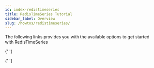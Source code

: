 ```yaml
---
id: index-redistimeseries
title: RedisTimeSeries Tutorial
sidebar_label: Overview
slug: /howtos/redistimeseries/
---
```



The following links provides you with the available options to get started with RedisTimeSeries

<div class="row">

{' '}

<div class="col">
  <RedisCard
    title="Storing and querying time series data using Redis Stack"
    description="Storing and querying time series data "
    page="/howtos/redistimeseries/getting-started"
  />
</div>

{' '}

<div class="col">
  <RedisCard
    title="RedisTimeSeries and Go"
    description="How to collect and process time-series data using Redis and Go"
    page="/howtos/redistimeseries/using-go"
  />
</div>

<div class="col">
     <RedisCard
        title="RedisTimeSeries and Python"
        description="How to collect and process time-series data using Redis and Python"
        page="/howtos/redistimeseries/using-python"
        />
</div>
</div>
<div class="row">
  
 <div class="col">
     <RedisCard
        title="How to monitor Redis with Prometheus and Grafana for Real-Time Analytics"
        description="Using RedisTimeSeries with Prometheus and Grafana"
        page="/howtos/redistimeseries/using-prometheus"
        />
</div>

</div>
